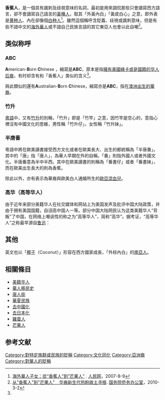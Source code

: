 {{noteTA
|G1=地名
}}
{{For|日本搞笑組合|香蕉人 (搞笑組合)}}
{{Not|香蕉君}}
'''香蕉人'''，是一個具有諷刺及歧視意味的名詞，最初是用來調侃那些只會讀寫西方語言，卻不會讀寫自己語言的[[黃種人|黃種人]]，取其「外黃內白」「黃皮白心」之意，即外表是[[黄种人|黄种人]]、內在卻像個[[白种人|白种人]]<ref name=rmw>[http://edu.people.com.cn/BIG5/6091017.html 海外華人子女：從“香蕉人”到“芒果人”] {{Wayback|url=http://edu.people.com.cn/BIG5/6091017.html |date=20111121055141 }}. [[人民网|人民网]]，2007-8-9</ref>。雖然這個稱呼含貶義、歧視或諷刺意味，但是有些不諳中文的[[海外華人|海外華人]]或不諳自己民族言語的其它東亞人也會以此自嘲<ref>[http://www.gqb.gov.cn/news/2010/0302/18744.shtml 从"香蕉人"到"芒果人"　华裔新生代热盼故土寻根]. [[国务院侨务办公室|国务院侨务办公室]]，2010-3-2</ref>。

==类似称呼==
{{refimprovesect}}

===ABC===
'''A'''merican-'''B'''orn '''C'''hinese ，縮寫是'''ABC'''，原本是指[[美国华裔|擁有美國綠卡或是國籍的华人后裔]]，有时却含有和「香蕉人」类似的含义<ref name=rmw/>。

與此類似的還有'''A'''ustralian-'''B'''orn '''C'''hinese，縮寫亦是'''ABC'''，指在[[澳籍華人|澳洲出生的華裔]]。

===竹升===
[[粵語|粵語]]中，又有[[竹升|竹升]]的別稱，「竹升」即是「竹竿」之意，因竹竿是空心的，意指心裡沒有中國文化的思維，男性稱「竹升仔」，女性稱「竹升妹」。

===半唐番===
粵語中將在歐美讀書接受西方文化或者在歐美長大、出生的都統稱為「半唐番」。其中的「唐」指「唐人」，為華人早期在外的自稱。「番」則指外國人或者外國文化。半唐番意為半中半西。其中在歐美讀書的則稱為「番書仔」或者「番書妹」，而在歐美出生長大的則為香蕉。

除此以外，亦有表示為華裔與歐美白人通婚所生的[[亚欧混血|歐亞混血兒]]。

===高华（高等华人）===
{{Wikisource|再談香港}}

由于近年来部分美籍华人在社交媒体和网站上为美国发声及批评中国大陆政策，并由于拥有美国国籍，自诩高中国人一等。部分中国大陆网民认为这类美籍华人“背叛”了中国，在网络上嘲讽性的称之为“高等华人”，简称“高华”。据考证，“高等华人”之称最早源自[[鲁迅|鲁迅]]：

{{Quote box
 |title = 《再談香港》
 |quote = 香港雖只一島，卻活畫著中國許多地方現在和將來的小照：中央幾位洋主子，手下是若干頌德的“'''高等華人'''”和一夥作倀的奴氣同胞。此外即全是默默吃苦的“土人”，能耐的死在洋場上，耐不住的逃入深山中，苗瑤是我們的前輩。
 |align = center|width = 50%|border = 1px|fontsize = 20|bgcolor =  lightgray|title_bg = gray |quoted =5px|qalign = left|salign = right}}{{clear}}

==其他==
英文也以「[[椰子|椰子]]（Coconut）」形容在西方國家成長，「外棕內白」的[[南亞人|南亞人]]{{來源請求|date=2021年3月4日}}。

{{Citation needed|一些中国网民仿效这一概念，将认同欧美白人文化的[[黑种人|黑种人]]（尤其是黑人知识分子）称为“[[山竹|山竹]]人”。|time=2021-11-08}}

==相關條目==
*[[美籍华人|美籍华人]]
*[[華人移民史|華人移民史]]
*[[唐人街|唐人街]]
*[[華夏民族|華夏民族]]
*[[去中國化|去中國化]]
*[[去日本化|去日本化]]
*[[雞蛋人|雞蛋人]]
*[[芒果人|芒果人]]

==参考文献==
{{reflist}}

[[Category:對特定族群或民族的貶稱|Category:對特定族群或民族的貶稱]]
[[Category:文化同化|Category:文化同化]]
[[Category:亞洲裔|Category:亞洲裔]]
[[Category:對華人的貶稱|Category:對華人的貶稱]]